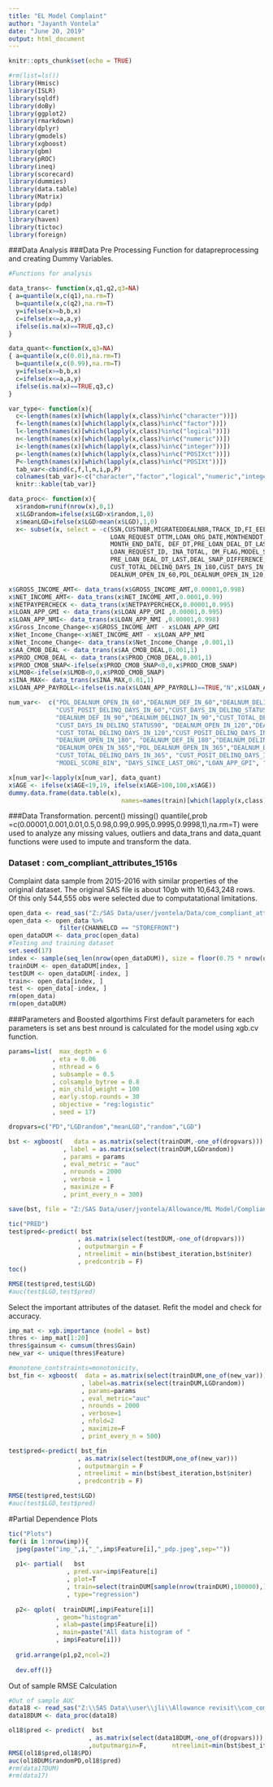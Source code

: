 ---
title: "EL Model Complaint"
author: "Jayanth Vontela"
date: "June 20, 2019"
output: html_document
---

```{r setup, include=FALSE}
knitr::opts_chunk$set(echo = TRUE)

#rm(list=ls())
library(Hmisc)
library(ISLR)
library(sqldf)
library(doBy)
library(ggplot2)
library(rmarkdown)
library(dplyr)
library(gmodels)
library(xgboost)
library(gbm)
library(pROC)
library(ineq)
library(scorecard)
library(dummies)
library(data.table)
library(Matrix)
library(pdp)
library(caret)
library(haven)
library(tictoc)
library(foreign)
```

###Data Analysis
###Data Pre Processing
Function for datapreprocessing and creating Dummy Variables.

```{r, include=FALSE}
#Functions for analysis

data_trans<- function(x,q1,q2,q3=NA)
{ a=quantile(x,c(q1),na.rm=T)
  b=quantile(x,c(q2),na.rm=T)
  y=ifelse(x>=b,b,x)
  c=ifelse(x<=a,a,y) 
  ifelse(is.na(x)==TRUE,q3,c)
}

data_quant<-function(x,q3=NA)
{ a=quantile(x,c(0.01),na.rm=T)
  b=quantile(x,c(0.99),na.rm=T)
  y=ifelse(x>=b,b,x)
  c=ifelse(x<=a,a,y) 
  ifelse(is.na(x)==TRUE,q3,c)
}

var_type<- function(x){
  c<-length(names(x)[which(lapply(x,class)%in%c("character"))])
  f<-length(names(x)[which(lapply(x,class)%in%c("factor"))])
  l<-length(names(x)[which(lapply(x,class)%in%c("logical"))])
  n<-length(names(x)[which(lapply(x,class)%in%c("numeric"))])
  i<-length(names(x)[which(lapply(x,class)%in%c("integer"))])
  p<-length(names(x)[which(lapply(x,class)%in%c("POSIXct"))])
  P<-length(names(x)[which(lapply(x,class)%in%c("POSIXt"))])
  tab_var<-cbind(c,f,l,n,i,p,P)
  colnames(tab_var)<-c("character","factor","logical","numeric","integer","POSIXct","POSIXt")
  knitr::kable(tab_var)}

data_proc<- function(x){
  x$random=runif(nrow(x),0,1)
  x$LGDrandom=ifelse(x$LGD>x$random,1,0)
  x$meanLGD=ifelse(x$LGD>mean(x$LGD),1,0)
  x<- subset(x, select = -c(SSN,CUSTNBR,MIGRATEDDEALNBR,TRACK_ID,FI_EEE_IN_REQUEST_ID,DEALNBR,FD_REQUEST_DTTM, 
                            LOAN_REQUEST_DTTM,LOAN_ORG_DATE,MONTHENDDT,DEAL_DT, COMPANY_FIRSTDT,PRODUCT_FIRSTDT,
                            MONTH_END_DATE, DEF_DT,PRE_LOAN_DEAL_DT_LAST, DOB, GROSSPAYPERCHECK,HOUSING_STATUS,
                            LOAN_REQUEST_ID, INA_TOTAL, DM_FLAG,MODEL_SCORE,BALANCE_AS_OF_3_22_19,FEE,COMPANY_FIRSTDT,
                            PRE_LOAN_DEAL_DT_LAST,DEAL_SNAP_DIFFERENCE, MODEL_TYPE,LOAN_SNAP_DELINQ_DAYS, 
                            CUST_TOTAL_DELINQ_DAYS_IN_180,CUST_DAYS_IN_DELINQ_STATUS180,
                            DEALNUM_OPEN_IN_60,PDL_DEALNUM_OPEN_IN_120,PDL_DEALNUM_OPEN_IN_180,CHANNELCD,ONLINE_CHANNEL))

x$GROSS_INCOME_AMT<- data_trans(x$GROSS_INCOME_AMT,0.00001,0.998)
x$NET_INCOME_AMT<- data_trans(x$NET_INCOME_AMT,0.0001,0.99)
x$NETPAYPERCHECK <- data_trans(x$NETPAYPERCHECK,0.00001,0.995)
x$LOAN_APP_GMI <- data_trans(x$LOAN_APP_GMI ,0.00001,0.995)
x$LOAN_APP_NMI<- data_trans(x$LOAN_APP_NMI ,0.00001,0.998)
x$Gross_Income_Change<-x$GROSS_INCOME_AMT - x$LOAN_APP_GMI
x$Net_Income_Change<-x$NET_INCOME_AMT - x$LOAN_APP_NMI
x$Net_Income_Change<- data_trans(x$Net_Income_Change ,0.001,1)
x$AA_CMOB_DEAL <- data_trans(x$AA_CMOB_DEAL,0.001,1)
x$PROD_CMOB_DEAL <- data_trans(x$PROD_CMOB_DEAL,0.001,1)
x$PROD_CMOB_SNAP<-ifelse(x$PROD_CMOB_SNAP<0,0,x$PROD_CMOB_SNAP)
x$LMOB<-ifelse(x$LMOB<0,0,x$PROD_CMOB_SNAP)
x$INA_MAX<- data_trans(x$INA_MAX,0.01,1)
x$LOAN_APP_PAYROLL<-ifelse(is.na(x$LOAN_APP_PAYROLL)==TRUE,"N",x$LOAN_APP_PAYROLL)

num_var<-  c("PDL_DEALNUM_OPEN_IN_60","DEALNUM_DEF_IN_60","DEALNUM_DELINQ7_IN_60","CUST_TOTAL_DELINQ_DAYS_IN_60",
             "CUST_POSIT_DELINQ_DAYS_IN_60","CUST_DAYS_IN_DELINQ_STATUS60","DEALNUM_OPEN_IN_90", "PDL_DEALNUM_OPEN_IN_90",
             "DEALNUM_DEF_IN_90","DEALNUM_DELINQ7_IN_90","CUST_TOTAL_DELINQ_DAYS_IN_90" ,"CUST_POSIT_DELINQ_DAYS_IN_90",
             "CUST_DAYS_IN_DELINQ_STATUS90", "DEALNUM_OPEN_IN_120","DEALNUM_DEF_IN_120","DEALNUM_DELINQ7_IN_120",
             "CUST_TOTAL_DELINQ_DAYS_IN_120","CUST_POSIT_DELINQ_DAYS_IN_120","CUST_DAYS_IN_DELINQ_STATUS120",
             "DEALNUM_OPEN_IN_180", "DEALNUM_DEF_IN_180","DEALNUM_DELINQ7_IN_180","CUST_POSIT_DELINQ_DAYS_IN_180",
             "DEALNUM_OPEN_IN_365","PDL_DEALNUM_OPEN_IN_365","DEALNUM_DEF_IN_365","DEALNUM_DELINQ7_IN_365",
             "CUST_TOTAL_DELINQ_DAYS_IN_365", "CUST_POSIT_DELINQ_DAYS_IN_365","CUST_DAYS_IN_DELINQ_STATUS365","LMOB",
             "MODEL_SCORE_BIN", "DAYS_SINCE_LAST_ORG","LOAN_APP_GPI", "LOAN_APP_NMI" )

x[num_var]<-lapply(x[num_var], data_quant)
x$AGE <- ifelse(x$AGE<19,19, ifelse(x$AGE>100,100,x$AGE))
dummy.data.frame(data.table(x),
                               names=names(train)[which(lapply(x,class)%in%c("character","factor"))], sep=".",verbose=T)}
```
###Data Transformation.
percent(<data>)
missing(<data>)
quantile(<data>,prob =c(0.00001,0.001,0.01,0.5,0.98,0.99,0.995,0.9995,0.9998,1),na.rm=T) were used to analyze any missing values, outliers and data_trans and data_quant functions were used to impute and transform the data.

### Dataset : com_compliant_attributes_1516s
Complaint data sample from 2015-2016 with similar properties of the original dataset.
The original SAS file is about 10gb with 10,643,248 rows.
Of this only 544,555 obs were selected due to computatational limitations.

```{r}
open_data <- read_sas("Z:/SAS Data/user/jvontela/Data/com_compliant_attributes_1516s.sas7bdat")
open_data <- open_data %>%
              filter(CHANNELCD == "STOREFRONT")
open_dataDUM <- data_proc(open_data)
#Testing and training dataset
set.seed(17)
index <- sample(seq_len(nrow(open_dataDUM)), size = floor(0.75 * nrow(open_data)))
trainDUM <- open_dataDUM[index, ]
testDUM <- open_dataDUM[-index, ]
train<- open_data[index, ]
test <- open_data[-index, ]
rm(open_data)
rm(open_dataDUM)

```
###Parameters and Boosted algorthims
First default parameters for each parameters is set ans best nround is calculated for the model using xgb.cv function.

```{r}

params=list(  max_depth = 6
            , eta = 0.06
            , nthread = 6
            , subsample = 0.5
            , colsample_bytree = 0.8
            , min_child_weight = 100
            , early.stop.rounds = 30
            , objective = "reg:logistic"
            , seed = 17)

dropvars=c("PD","LGDrandom","meanLGD","random","LGD")

bst <- xgboost(   data = as.matrix(select(trainDUM,-one_of(dropvars)))
               , label = as.matrix(select(trainDUM,LGDrandom))
               , params = params
               , eval_metric = "auc"
               , nrounds = 2000
               , verbose = 1
               , maximize = F
               , print_every_n = 300)

save(bst, file = "Z:/SAS Data/user/jvontela/Allowance/ML Model/Compliant/Comp_SF.rda")

tic("PRED")
test$pred<-predict( bst
                   , as.matrix(select(testDUM,-one_of(dropvars)))
                   , outputmargin = F
                   , ntreelimit = min(bst$best_iteration,bst$niter)
                   , predcontrib = F)
toc()

RMSE(test$pred,test$LGD)
#auc(test$LGD,test$pred)

```
Select the important attributes of the dataset.
Refit the model and check for accuracy.

```{r}

imp_mat <- xgb.importance (model = bst)
thres <- imp_mat[1:20]
thres$gainsum <- cumsum(thres$Gain)
new_var <- unique(thres$Feature)

#monotone_contstraints=monotonicity,
bst_fin <- xgboost(  data = as.matrix(select(trainDUM,one_of(new_var)))
                    , label=as.matrix(select(trainDUM,LGDrandom))
                    , params=params
                    , eval_metric="auc"
                    , nrounds = 2000
                    , verbose=1
                    , nfold=2
                    , maximize=F
                    , print_every_n = 500)

test$pred<-predict( bst_fin
                   , as.matrix(select(testDUM,one_of(new_var)))
                   , outputmargin = F
                   , ntreelimit = min(bst$best_iteration,bst$niter)
                   , predcontrib = F)

RMSE(test$pred,test$LGD)
#auc(test$LGD,test$pred)

```

#Partial Dependence Plots
```{r}

tic("Plots")
for(i in 1:nrow(imp)){
  jpeg(paste("imp_",i,"_",imp$Feature[i],"_pdp.jpeg",sep=""))
  
  p1<- partial(   bst
                , pred.var=imp$Feature[i]
                , plot=T
                , train=select(trainDUM[sample(nrow(trainDUM),100000),],-one_of(dropvars))
                , type="regression")
  
  p2<- qplot(  trainDUM[,imp$Feature[i]]
             , geom="histogram"
             , xlab=paste(imp$Feature[i])
             , main=paste("All data histogram of "
             , imp$Feature[i]))
  
  grid.arrange(p1,p2,ncol=2)
  
  dev.off()}

```

Out of sample RMSE Calculation
```{r}

#Out of sample AUC
data18 <- read_sas("Z:\\SAS Data\\user\\jli\\Allowance revisit\\com_compliant_18.sas7bdat")
data18DUM <- data_proc(data18)

ol18$pred <- predict(  bst
                      , as.matrix(select(data18DUM,-one_of(dropvars)))
                      ,outputmargin=F,       ntreelimit=min(bst$best_iteration,bst$niter),predcontrib=F)
RMSE(ol18$pred,ol18$PD)
auc(ol18DUM$randomPD,ol18$pred)
#rm(data17DUM)
#rm(data17)

```
